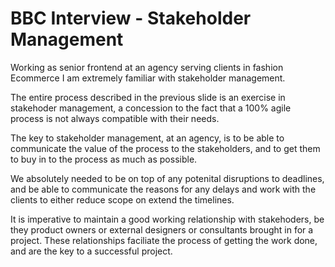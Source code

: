 # BBC Interview - Stakeholder Management

Working as senior frontend at an agency serving clients in fashion Ecommerce I am extremely
familiar with stakeholder management.

The entire process described in the previous slide is an exercise in stakehoder management,
a concession to the fact that a 100% agile process is not always compatible with their needs.

The key to stakeholder management, at an agency, is to be able to communicate the value of
the process to the stakeholders, and to get them to buy in to the process as much as possible.

We absolutely needed to be on top of any potenital disruptions to deadlines, and be able to
communicate the reasons for any delays and work with the clients to either reduce scope on extend the timelines.

It is imperative to maintain a good working relationship with stakehoders, be they product
owners or external designers or consultants brought in for a project. These relationships
faciliate the process of getting the work done, and are the key to a successful project.



